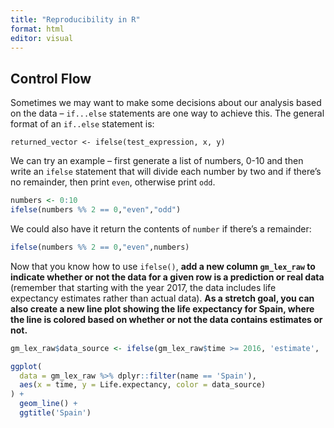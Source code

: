 ```yaml
---
title: "Reproducibility in R"
format: html
editor: visual
---
```


## Control Flow

Sometimes we may want to make some decisions about our analysis based on the data -- `if...else` statements are one way to achieve this. The general format of an `if..else` statement is:

`returned_vector <- ifelse(test_expression, x, y)`

We can try an example -- first generate a list of numbers, 0-10 and then write an `ifelse` statement that will divide each number by two and if there's no remainder, then print `even`, otherwise print `odd`.

```r
numbers <- 0:10
ifelse(numbers %% 2 == 0,"even","odd")
```

We could also have it return the contents of `number` if there's a remainder:

```r
ifelse(numbers %% 2 == 0,"even",numbers)
```

::: callout-note
Now that you know how to use `ifelse()`, **add a new column `gm_lex_raw` to indicate whether or not the data for a given row is a prediction or real data** (remember that starting with the year 2017, the data includes life expectancy estimates rather than actual data). **As a stretch goal, you can also create a new line plot showing the life expectancy for Spain, where the line is colored based on whether or not the data contains estimates or not.**
:::

```r
gm_lex_raw$data_source <- ifelse(gm_lex_raw$time >= 2016, 'estimate', 'not_estimate')
```

```r
ggplot(
  data = gm_lex_raw %>% dplyr::filter(name == 'Spain'),
  aes(x = time, y = Life.expectancy, color = data_source)
) +
  geom_line() +
  ggtitle('Spain')
```
